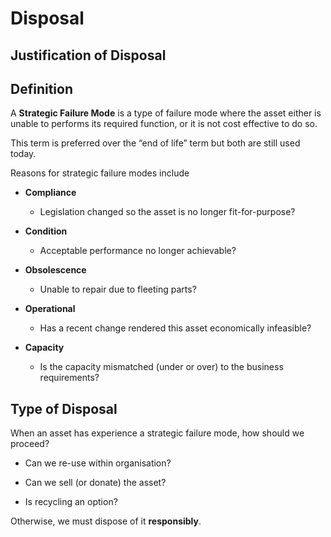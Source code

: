 # Disposal

## Justification of Disposal

::: {.callout-note}
## Definition
A **Strategic Failure Mode** is a type of failure mode where the asset either
  is unable to performs its required function, or it is not cost effective
  to do so.
:::

This term is preferred over the "end of life" term but both are still
  used today.
  
Reasons for strategic failure modes include

* **Compliance**

  * Legislation changed so the asset is no longer fit-for-purpose?
  
* **Condition**

  * Acceptable performance no longer achievable?
  
* **Obsolescence**

  * Unable to repair due to fleeting parts?
  
* **Operational**

  * Has a recent change rendered this asset economically infeasible?
  
* **Capacity**

  * Is the capacity mismatched (under or over) to the business requirements?
  
## Type of Disposal

When an asset has experience a strategic failure mode, how should we proceed?

* Can we re-use within organisation?

* Can we sell (or donate) the asset?

* Is recycling an option?

Otherwise, we must dispose of it **responsibly**.

